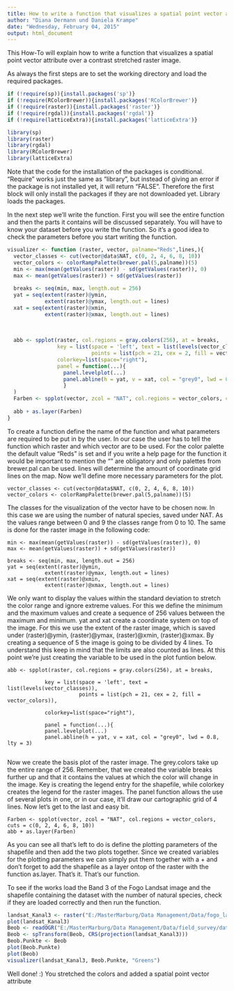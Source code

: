 ```yaml
---
title: How to write a function that visualizes a spatial point vector attribute over a contrast stretched raster image
author: "Diana Dermann und Daniela Krampe"
date: "Wednesday, February 04, 2015"
output: html_document
---
```

This How-To will explain how to write a function that visualizes a spatial point vector attribute over a contrast stretched raster image. 

As always the first steps are to set the working directory and load the required packages.

```r

if (!require(sp)){install.packages('sp')}
if (!require(RColorBrewer)){install.packages('RColorBrewer')}
if (!require(raster)){install.packages('raster')}
if (!require(rgdal)){install.packages('rgdal')}
if (!require(latticeExtra)){install.packages('latticeExtra')}

library(sp)
library(raster)
library(rgdal)
library(RColorBrewer)
library(latticeExtra)
```

Note that the code for the installation of the packages is conditional. "Require" works just the same as "library", but instead of giving an error if the package is not installed yet, it will return "FALSE". Therefore the first block will only install the packages if they are not downloaded yet. Library loads the packages.

In the next step we'll write the function. First you will see the entire function and then the parts it contains will be discussed separately. You will have to know your dataset before you write the function. So it's a good idea to check the parameters before you start writing the function.

```r
visualizer <- function (raster, vector, palname="Reds",lines,){
  vector_classes <- cut(vector@data$NAT, c(0, 2, 4, 6, 8, 10))
  vector_colors <- colorRampPalette(brewer.pal(5,palname))(5)
  min <- max(mean(getValues(raster)) - sd(getValues(raster)), 0)
  max <- mean(getValues(raster)) + sd(getValues(raster))
  
  breaks <- seq(min, max, length.out = 256)
  yat = seq(extent(raster)@ymin, 
            extent(raster)@ymax, length.out = lines)
  xat = seq(extent(raster)@xmin, 
            extent(raster)@xmax, length.out = lines)
  
  
  
  abb <- spplot(raster, col.regions = gray.colors(256), at = breaks,
                key = list(space = 'left', text = list(levels(vector_classes)), 
                           points = list(pch = 21, cex = 2, fill = vector_colors)),
                colorkey=list(space="right"),
                panel = function(...){
                  panel.levelplot(...)
                  panel.abline(h = yat, v = xat, col = "grey0", lwd = 0.8, lty = 3)
                  }
  )
  Farben <- spplot(vector, zcol = "NAT", col.regions = vector_colors, cuts = c(0, 2, 4, 6, 8, 10))
  
  abb + as.layer(Farben)
}
```

To create a function define the name of the function and what parameters are required to be put in by the user. In our case the user has to tell the function which raster and which vector are to be used. For the color palette the default value "Reds" is set and if you write a help page for the function it would be important to mention the "" are obligatory and only palettes from brewer.pal can be used. lines will determine the amount of coordinate grid lines on the map. Now we'll define more necessary parameters for the plot. 


    vector_classes <- cut(vector@data$NAT, c(0, 2, 4, 6, 8, 10))
    vector_colors <- colorRampPalette(brewer.pal(5,palname))(5)


The classes for the visualization of the vector have to be chosen now. In this case we are using the number of natural species, saved under NAT. As the values range between 0 and 9 the classes range from 0 to 10.
The same is done for the raster image in the following code: 


    min <- max(mean(getValues(raster)) - sd(getValues(raster)), 0)
    max <- mean(getValues(raster)) + sd(getValues(raster))

    breaks <- seq(min, max, length.out = 256)
    yat = seq(extent(raster)@ymin, 
                extent(raster)@ymax, length.out = lines)
    xat = seq(extent(raster)@xmin, 
                extent(raster)@xmax, length.out = lines)


We only want to display the values within the standard deviation to stretch the color range and ignore extreme values. For this we define the minimum and the maximum values and create a sequence of 256 values between the maximum and minimum. yat and xat create a coordinate system on top of the image. For this we use the extent of the raster image, which is saved under (raster)@ymin, (raster)@ymax, (raster)@xmin, (raster)@xmax. By creating a sequence of 5 the image is going to be divided by 4 lines. To understand this keep in mind that the limits are also counted as lines. At this point we're just creating the variable to be used in the plot funtion below.

    abb <- spplot(raster, col.regions = gray.colors(256), at = breaks,
                
                key = list(space = 'left', text = list(levels(vector_classes)),
                           points = list(pch = 21, cex = 2, fill = vector_colors)),
                           
                colorkey=list(space="right"),
                
                panel = function(...){
                panel.levelplot(...)
                panel.abline(h = yat, v = xat, col = "grey0", lwd = 0.8, lty = 3)
                  

Now we create the basis plot of the raster image. The grey.colors take up the entire range of 256. Remember, that we created the variable breaks further up and that it contains the values at which the color will change in the image.
Key is creating the legend entry for the shapefile, while colorkey creates the legend for the raster images. The panel function allows the use of several plots in one, or in our case, it'll draw our cartographic grid of 4 lines.
Now let's get to the last and easy bit.


    Farben <- spplot(vector, zcol = "NAT", col.regions = vector_colors, cuts = c(0, 2, 4, 6, 8, 10))
    abb + as.layer(Farben)


As you can see all that's left to do is define the plotting parameters of the shapefile and then add the two plots together. Since we created variables for the plotting parameters we can simply put them together with a + and don't forget to add the shapefile as a layer ontop of the raster with the function as.layer. That's it. That's our function.

To see if the works load the Band 3 of the Fogo Landsat image and the shapefile containing the dataset with the number of natural species, check if they are loaded correctly and then run the function.

```r

landsat_Kanal3 <- raster("E:/MasterMarburg/Data Management/Data/fogo_landsat_2014-11-24/LC82100502014328LGN00_B3.tif")
plot(landsat_Kanal3)
Beob <- readOGR("E:/MasterMarburg/Data Management/Data/field_survey/data_2014_subset1.shp", "data_2014_subset1")
Beob <- spTransform(Beob, CRS(projection(landsat_Kanal3)))
Beob.Punkte <- Beob
plot(Beob.Punkte)
plot(Beob)
visualizer(landsat_Kanal3, Beob.Punkte, "Greens")
```

Well done! :) You stretched the colors and added a spatial point vector attribute